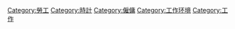 {{Commonscat|Working time}}

[[Category:勞工|Category:勞工]]
[[Category:時計|Category:時計]]
[[Category:僱傭|Category:僱傭]]
[[Category:工作环境|Category:工作环境]]
[[Category:工作|Category:工作]]